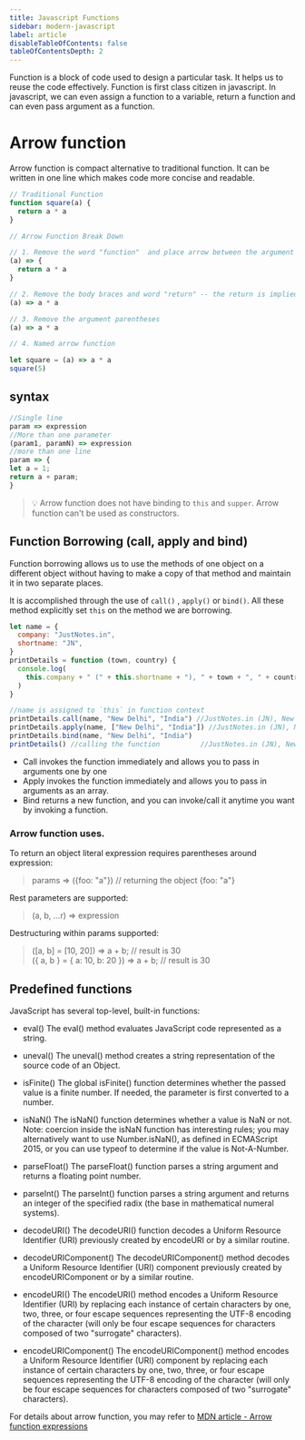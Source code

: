 ```yaml
---
title: Javascript Functions
sidebar: modern-javascript
label: article
disableTableOfContents: false
tableOfContentsDepth: 2
---
```


Function is a block of code used to design a particular task.
It helps us to reuse the code effectively. Function is first class citizen in javascript. In javascript, we can even assign a function to a variable, return a function and can even pass argument as a function.

# Arrow function

Arrow function is compact alternative to traditional function. It can be written in one line which makes code more concise and readable.

```js
// Traditional Function
function square(a) {
  return a * a
}

// Arrow Function Break Down

// 1. Remove the word "function"  and place arrow between the argument and opening body bracket
(a) => {
  return a * a
}

// 2. Remove the body braces and word "return" -- the return is implied.
(a) => a * a

// 3. Remove the argument parentheses
(a) => a * a

// 4. Named arrow function

let square = (a) => a * a
square(5)
```

## syntax

```js
//Single line
param => expression
//More than one parameter
(param1, paramN) => expression
//more than one line
param => {
let a = 1;
return a + param;
}
```

> &#128161; Arrow function does not have binding to `this` and `supper`.
> Arrow function can't be used as constructors.

## Function Borrowing (call, apply and bind)

Function borrowing allows us to use the methods of one object on a different object without having to make a copy of that method and maintain it in two separate places.

It is accomplished through the use of `call()` , `apply()` or `bind()`. All these method explicitly set `this` on the method we are borrowing.

```js
let name = {
  company: "JustNotes.in",
  shortname: "JN",
}
printDetails = function (town, country) {
  console.log(
    this.company + " (" + this.shortname + "), " + town + ", " + country
  )
}

//name is assigned to `this` in function context
printDetails.call(name, "New Delhi", "India") //JustNotes.in (JN), New Delhi, India
printDetails.apply(name, ["New Delhi", "India"]) //JustNotes.in (JN), New Delhi, India
printDetails.bind(name, "New Delhi", "India")
printDetails() //calling the function          //JustNotes.in (JN), New Delhi, India
```

- Call invokes the function immediately and allows you to pass in arguments one by one
- Apply invokes the function immediately and allows you to pass in arguments as an array.
- Bind returns a new function, and you can invoke/call it anytime you want by invoking a function.

### Arrow function uses.

To return an object literal expression requires parentheses around expression:

> params => ({foo: "a"}) // returning the object {foo: "a"}

Rest parameters are supported:

> (a, b, ...r) => expression

Destructuring within params supported:

> ([a, b] = [10, 20]) => a + b; // result is 30  
> ({ a, b } = { a: 10, b: 20 }) => a + b; // result is 30

## Predefined functions

JavaScript has several top-level, built-in functions:

- eval()
  The eval() method evaluates JavaScript code represented as a string.

- uneval()
  The uneval() method creates a string representation of the source code of an Object.

- isFinite()
  The global isFinite() function determines whether the passed value is a finite number. If needed, the parameter is first converted to a number.

- isNaN()
  The isNaN() function determines whether a value is NaN or not. Note: coercion inside the isNaN function has interesting rules; you may alternatively want to use Number.isNaN(), as defined in ECMAScript 2015, or you can use typeof to determine if the value is Not-A-Number.

- parseFloat()
  The parseFloat() function parses a string argument and returns a floating point number.

- parseInt()
  The parseInt() function parses a string argument and returns an integer of the specified radix (the base in mathematical numeral systems).

- decodeURI()
  The decodeURI() function decodes a Uniform Resource Identifier (URI) previously created by encodeURI or by a similar routine.

- decodeURIComponent()
  The decodeURIComponent() method decodes a Uniform Resource Identifier (URI) component previously created by encodeURIComponent or by a similar routine.

- encodeURI()
  The encodeURI() method encodes a Uniform Resource Identifier (URI) by replacing each instance of certain characters by one, two, three, or four escape sequences representing the UTF-8 encoding of the character (will only be four escape sequences for characters composed of two "surrogate" characters).

- encodeURIComponent()
  The encodeURIComponent() method encodes a Uniform Resource Identifier (URI) component by replacing each instance of certain characters by one, two, three, or four escape sequences representing the UTF-8 encoding of the character (will only be four escape sequences for characters composed of two "surrogate" characters).

For details about arrow function, you may refer to <a href="https://developer.mozilla.org/en-US/docs/Web/JavaScript/Reference/Functions/Arrow_functions" target="_blank">MDN article - Arrow function expressions</a>

